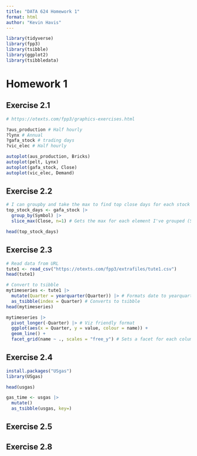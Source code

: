 ```yaml
---
title: "DATA 624 Homework 1"
format: html
author: "Kevin Havis"
---
```


```r
library(tidyverse)
library(fpp3)
library(tsibble)
library(ggplot2)
library(tsibbledata)
```

# Homework 1


## Exercise 2.1

```r
# https://otexts.com/fpp3/graphics-exercises.html

?aus_production # Half hourly
?lynx # Annual
?gafa_stock # trading days
?vic_elec # Half hourly
```

```r
autoplot(aus_production, Bricks)
autoplot(pelt, Lynx)
autoplot(gafa_stock, Close)
autoplot(vic_elec, Demand)
```

## Exercise 2.2

```r
# I can groupby and take the max to find top close days for each stock
top_stock_days <- gafa_stock |> 
  group_by(Symbol) |> 
  slice_max(Close, n=1) # Gets the max for each element I've grouped (Symbol)

head(top_stock_days)
```

## Exercise 2.3

```r
# Read data from URL
tute1 <- read_csv("https://otexts.com/fpp3/extrafiles/tute1.csv")
head(tute1)
```
```r
# Convert to tsibble
mytimeseries <- tute1 |>
  mutate(Quarter = yearquarter(Quarter)) |> # Formats date to yearquarter type
  as_tsibble(index = Quarter) # Converts to tsibble
head(mytimeseries)
```

```r
mytimeseries |>
  pivot_longer(-Quarter) |> # Viz friendly format
  ggplot(aes(x = Quarter, y = value, colour = name)) +
  geom_line() +
  facet_grid(name ~ ., scales = "free_y") # Sets a facet for each column
```

## Exercise 2.4

```r
install.packages("USgas")
library(USgas)
```

```r
head(usgas)
```


```r
gas_time <- usgas |> 
  mutate()
  as_tsibble(usgas, key=)
```


## Exercise 2.5


## Exercise 2.8

